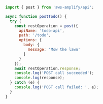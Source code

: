 ```javascript
import { post } from 'aws-amplify/api';

async function postTodo() {
  try {
    const restOperation = post({
      apiName: 'todo-api',
      path: '/todo',
      options: {
        body: {
          message: 'Mow the lawn'
        }
      }
    });
    await restOperation.response;
    console.log('POST call succeeded');
    console.log(response);
  } catch (e) {
    console.log('POST call failed: ', e);
  }
}
```
